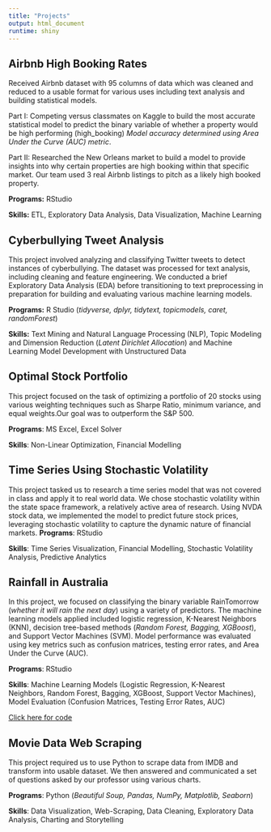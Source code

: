 ```yaml
---
title: "Projects"
output: html_document
runtime: shiny
---
```

## Airbnb High Booking Rates

  Received Airbnb dataset with 95 columns of data which was cleaned and reduced to a usable format for various uses including text analysis and building statistical models.

  Part I: Competing versus classmates on Kaggle to build the most accurate statistical model to predict the binary variable of whether a property would be high performing (high_booking) *Model accuracy determined using Area Under the Curve (AUC) metric*. 

  Part II: Researched the New Orleans market to build a model to provide insights into why certain properties are high booking within that specific market. Our team used 3 real Airbnb listings to pitch as a likely high booked property. 

**Programs:** RStudio

**Skills:** ETL, Exploratory Data Analysis, Data Visualization, Machine Learning

## Cyberbullying Tweet Analysis

This project involved analyzing and classifying Twitter tweets to detect instances of cyberbullying. The dataset was processed for text analysis, including cleaning and feature engineering. We conducted a brief Exploratory Data Analysis (EDA) before transitioning to text preprocessing in preparation for building and evaluating various machine learning models.

**Programs:** R Studio (*tidyverse, dplyr, tidytext, topicmodels, caret, randomForest*)

**Skills:** Text Mining and Natural Language Processing (NLP), Topic Modeling and Dimension Reduction (*Latent Dirichlet Allocation*) and Machine Learning Model Development with Unstructured Data

## Optimal Stock Portfolio

This project focused on the task of optimizing a portfolio of 20 stocks using various weighting techniques such as Sharpe Ratio, minimum variance, and equal weights.Our goal was to outperform the S&P 500. 

**Programs**: MS Excel, Excel Solver

**Skills**: Non-Linear Optimization, Financial Modelling

## Time Series Using Stochastic Volatility

This project tasked us to research a time series model that was not covered in class and apply it to real world data. We chose stochastic volatility within the state space framework, a relatively active area of research. Using NVDA stock data, we implemented the model to predict future stock prices, leveraging stochastic volatility to capture the dynamic nature of financial markets.
**Programs**: RStudio

**Skills**: Time Series Visualization, Financial Modelling, Stochastic Volatility Analysis, Predictive Analytics

## Rainfall in Australia

In this project, we focused on classifying the binary variable RainTomorrow (*whether it will rain the next day*) using a variety of predictors. The machine learning models applied included logistic regression, K-Nearest Neighbors (KNN), decision tree-based methods (*Random Forest, Bagging, XGBoost*), and Support Vector Machines (SVM). Model performance was evaluated using key metrics such as confusion matrices, testing error rates, and Area Under the Curve (AUC).

**Programs**: RStudio

**Skills**: Machine Learning Models (Logistic Regression, K-Nearest Neighbors, Random Forest, Bagging, XGBoost, Support Vector Machines), Model Evaluation (Confusion Matrices, Testing Error Rates, AUC)

[Click here for code](StatisticalAnalysis.pdf)

## Movie Data Web Scraping

This project required us to use Python to scrape data from IMDB and transform into usable dataset. We then answered and communicated a set of questions asked by our professor using various charts. 

**Programs**: Python (*Beautiful Soup, Pandas, NumPy, Matplotlib, Seaborn*)

**Skills**: Data Visualization, Web-Scraping, Data Cleaning, Exploratory Data Analysis, Charting and Storytelling
